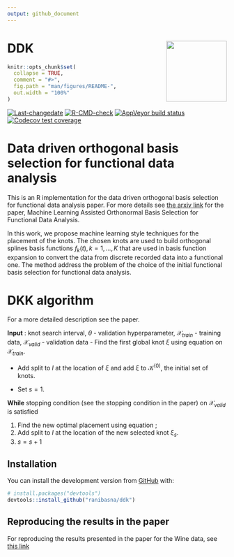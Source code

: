 ```yaml
---
output: github_document
---
```


# DDK <a href='https://github.com/ranibasna/ddk/'><img src='man/figures/logo.png' align="right" height="139" /></a>



```r
knitr::opts_chunk$set(
  collapse = TRUE,
  comment = "#>",
  fig.path = "man/figures/README-",
  out.width = "100%"
)
```

<!-- badges: start -->
[![Last-changedate](https://img.shields.io/badge/last%20change-`r gsub('-', '--', Sys.Date())`-brightgreen.svg)](/commits/master)
[![R-CMD-check](https://github.com/ranibasna/ddk/workflows/R-CMD-check/badge.svg)](https://github.com/ranibasna/ddk/actions)
[![AppVeyor build status](https://ci.appveyor.com/api/projects/status/github/ranibasna/ddk?branch=master&svg=true)](https://ci.appveyor.com/project/ranibasna/ddk)
[![Codecov test coverage](https://codecov.io/gh/ranibasna/ddk/branch/master/graph/badge.svg)](https://codecov.io/gh/ranibasna/ddk?branch=master)
<!-- badges: end -->

<!-- [![Codecov test coverage](https://codecov.io/gh/ranibasna/NumericalTransformation/branch/master/graph/badge.svg)](https://codecov.io/gh/ranibasna/NumericalTransformation?branch=master) -->


# Data driven orthogonal basis selection for functional data analysis


<!-- You'll still need to render `README.Rmd` regularly, to keep `README.md` up-to-date. `devtools::build_readme()` is handy for this. You could also use GitHub Actions to re-render `README.Rmd` every time you push. An example workflow can be found here: <https://github.com/r-lib/actions/tree/master/examples>. -->


<!-- In that case, don't forget to commit and push the resulting figure files, so they display on GitHub and CRAN. -->


This is an R implementation for the data driven orthogonal basis selection for functional data analysis paper. For more details see [the arxiv link](https://arxiv.org/pdf/2103.07453.pdf) for the paper, Machine Learning Assisted Orthonormal Basis Selection for Functional Data Analysis.

In this work, we propose machine learning style techniques for the placement of the knots. The chosen knots are used to build orthogonal splines basis functions $f_k(t), k=1,...,K$ that are used in basis function expansion to convert the data from discrete recorded data into a functional one. The method address the problem of the choice of the initial functional basis selection for functional data analysis. 


# DKK algorithm

For a more detailed description see the paper.

**Input** : knot search interval, $\theta$ - validation hyperparameter, $\mathcal X_{train}$ - training data, $\mathcal X_{valid}$ - validation data
- Find the first global knot $\xi$ using equation \ref{new} on $\mathcal X_{train}$.

- Add split to $I$ at the location of $\xi$ and add $\xi$ to $\mathcal{K}^{(0)}$, the initial set of knots.

- Set $s=1$.

 **While** stopping condition (see the stopping condition in the paper) on $\mathcal X_{valid}$ is satisfied
 
  1. Find the new optimal placement using equation \ref{nominated};
  2. Add split to $I$ at the location of the new selected knot $\xi_s$.
  3. $s = s+1$


## Installation

You can install the development version from [GitHub](https://github.com/ranibasna/ddk) with:

``` r
# install.packages("devtools")
devtools::install_github("ranibasna/ddk")
```

## Reproducing the results in the paper

For reproducing the results presented in the paper for the Wine data, see [this link](https://ranibasna.github.io/ddk/articles/DKK_and_Functional_analysis_on_wine_data.html)





